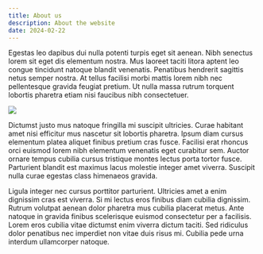 ```yaml
---
title: About us
description: About the website
date: 2024-02-22
---
```


Egestas leo dapibus dui nulla potenti turpis eget sit aenean. Nibh senectus lorem sit eget dis elementum nostra. Mus laoreet taciti litora aptent leo congue tincidunt natoque blandit venenatis. Penatibus hendrerit sagittis netus semper nostra. At tellus facilisi morbi mattis lorem nibh nec pellentesque gravida feugiat pretium. Ut nulla massa rutrum torquent lobortis pharetra etiam nisi faucibus nibh consectetuer.

![](../../assets/images/pages/about/formentor.jpg)

Dictumst justo mus natoque fringilla mi suscipit ultricies. Curae habitant amet nisi efficitur mus nascetur sit lobortis pharetra. Ipsum diam cursus elementum platea aliquet finibus pretium cras fusce. Facilisi erat rhoncus orci euismod lorem nibh elementum venenatis eget curabitur sem. Auctor ornare tempus cubilia cursus tristique montes lectus porta tortor fusce. Parturient blandit est maximus lacus molestie integer amet viverra. Suscipit nulla curae egestas class himenaeos gravida.

Ligula integer nec cursus porttitor parturient. Ultricies amet a enim dignissim cras est viverra. Si mi lectus eros finibus diam cubilia dignissim. Rutrum volutpat aenean dolor pharetra mus cubilia placerat metus. Ante natoque in gravida finibus scelerisque euismod consectetur per a facilisis. Lorem eros cubilia vitae dictumst enim viverra dictum taciti. Sed ridiculus dolor penatibus nec imperdiet non vitae duis risus mi. Cubilia pede urna interdum ullamcorper natoque.
